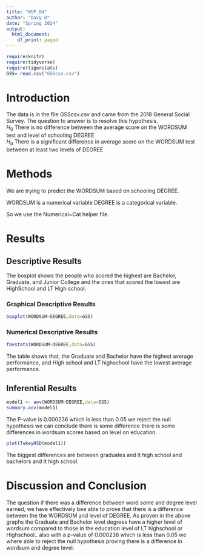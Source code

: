 ```yaml
---
title: "WUP_04"
author: "Davy D"
date: "Spring 2024"
output:
  html_document:
    df_print: paged
---
```


```r
require(knitr)
require(tidyverse)
require(tigerstats)
GSS= read.csv("GSScsv.csv")
```

# Introduction

<!--In this section you explain what you are trying to show.  Where did the data come from?  What is the research or other question you are trying to answer?!-->

The data is in the file GSScsv.csv and came from the 2018 General Social Survey.  The question to answer is to resolve this hypothesis.  
$H_0$ There is no difference between the average score on the WORDSUM test and level of schooling DEGREE  
$H_a$ There is a significant difference in average score on the WORDSUM test between at least two levels of DEGREE  

# Methods

<!--Mention that you intend to use chatGPT to the greatest extent possible. Give credit to chatGPT when you use it to create code in your report. Decide on your methods:  use "variable analysis" or other appropriate descriptors.  Make sure to choose at least one graphical method and at least one numerical method.!-->

We are trying to predict the WORDSUM based on schooling DEGREE.

WORDSUM is a numerical variable 
DEGREE is a categorical variable.

So we use the Numerical~Cat helper file. 

# Results

<!--Divide this section into two sub-sections:  One for your descriptive  results and one for your inferential results.!-->

## Descriptive Results

The boxplot shows the people who scored the highest are Bachelor, Graduate, and Junior College and the ones that scored the lowest are HighSchool and LT High school. 

### Graphical Descriptive Results

<!--Graphical results here.  Make sure to show your code.  Provide appropriate labels for axes, giving units if possible, and provide a good title for the graph, too.  Use the graphical results to describe the patterns if any that exist in the data as focused toward the research question!-->

```r
boxplot(WORDSUM~DEGREE,data=GSS)
```

### Numerical Descriptive Results


<!--Numerical results go here. Use the numerical results to describe the patterns if any that exist in the data as focused toward the research question!-->

```r
favstats(WORDSUM~DEGREE,data=GSS)
```

The table shows that, the Graduate and Bachelor have the highest average performance, and High school and LT highschool have the lowest average performance.

## Inferential Results

<!--State hypothesis clearly.  Make sure your discussion of the inferential test covers all the aspects that the test output produces, such as test statistic, p-value etc.  Make a decision about the null hypothesis, explain the assumptions on which the selected test/procedure was based, and why the chosen procedure satisfys the assumptions and is appropriate to answer the research question!-->

```r
model1 <- aov(WORDSUM~DEGREE,data=GSS)
summary.aov(model1)
```

The P-value is 0.000236 which is less than 0.05 we reject the null hypothesis we can conclude there is some difference there is some differences in wordsum scores based on level on education. 

```r
plot(TukeyHSD(model1))
```


The biggest differences are between graduates and lt high school and bachelors and lt high school. 


# Discussion and Conclusion

<!--Discussion and conclusion here.  If you found a relationship be sure to consider whether the relationship occurs because one of the variavbles causes the other, or whether they perhasps are related for some other reason.  Watch the chapter 6 videos from the GeorgeTown videos collection.!-->

The question if there was a difference between word some and degree level earned, we have effectively bee able to prove that there is a difference between the the WORDSUM and level of DEGREE. As proven in the above graphs the Graduate and Bachelor level degrees have a higher level of wordsum compared to those in the education level of LT highschool or Highschool.. also with a p-value of 0.000236 which is less than 0.05 we where able to reject the null hypothesis proving there is a difference in wordsum and degree level.
